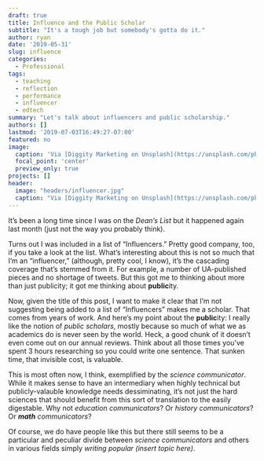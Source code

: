 ```yaml
---
draft: true
title: Influence and the Public Scholar
subtitle: "It's a tough job but somebody's gotta do it."
author: ryan
date: '2019-05-31'
slug: influence
categories:
  - Professional
tags:
  - teaching
  - reflection
  - performance
  - influencer
  - edtech
summary: "Let's talk about influencers and public scholarship."
authors: []
lastmod: '2019-07-03T16:49:27-07:00'
featured: no
image:
  caption: 'Via [Diggity Marketing on Unsplash](https://unsplash.com/photos/QFZ_72_NxIQ)'
  focal_point: 'center'
  preview_only: true
projects: []
header:
  image: "headers/influencer.jpg"
  caption: "Via [Diggity Marketing on Unsplash](https://unsplash.com/photos/QFZ_72_NxIQ)"
---
```


It's been a long time since I was on the _Dean's List_ but it happened again last month (just not the way you probably think).

Turns out I was included in a list of "Influencers." Pretty good company, too, if you take a look at the list. What's interesting about this is not so much that I'm an "influencer," (although, pretty cool, I know), it's the cascading coverage that's stemmed from it. For example, a number of UA-published pieces and no shortage of tweets. But this got me to thinking about more than just publicity; it got me thinking about **public**ity. 

Now, given the title of this post, I want to make it clear that I'm not suggesting being added to a list of "Influencers" makes me a scholar. That comes from years of work. And here's my point about the **public**ity: I really like the notion of *public scholars*, mostly because so much of what we as academics do is never seen by the world. Heck, a good chunk of it doesn't even come out on our annual reviews. Think about all those times you've spent 3 hours researching so you could write one sentence. That sunken time, that invisible cost, is valuable.

This is most often now, I think, exemplified by the *science communicator*. While it makes sense to have an intermediary when highly technical but publicly-valauble knowledge needs dessiminating, it's not just the hard sciences that should benefit from this sort of translation to the easily digestable. Why not *education communicators*? Or *history communicators*? Or ***math** communicators*? 

Of course, we do have people like this but there still seems to be a particular and peculiar divide between *science communicators* and others in various fields simply *writing popular (insert topic here)*.

